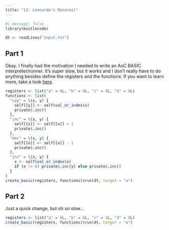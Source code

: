 ```yaml
---
title: "12: Leonardo's Monorail"
---
```


```r
#| message: false
library(mistlecode)

dt <- readLines("input.txt")
```

## Part 1

Okay. I finally had the motivation I needed to write an AoC BASIC interpreter/runner. It's super slow, but it works and I don't really have to do anything besides define the registers and the functions. If you want to learn more, take a look [here](https://mistlecode.guslipkin.me/reference/basic).

```r
registers <- list("a" = 0L, "b" = 0L, "c" = 0L, "d" = 0L)
functions <- list(
  "cpy" = \(x, y) {
    self[[y]] <- self$val_or_index(x)
    private$.inc()
  },
  "inc" = \(x, y) {
    self[[x]] <- self[[x]] + 1
    private$.inc()
  },
  "dec" = \(x, y) {
    self[[x]] <- self[[x]] - 1
    private$.inc()
  },
  "jnz" = \(x, y) {
    x <- self$val_or_index(x)
    if (x != 0) private$.inc(y) else private$.inc()
  }
)
create_basic(registers, functions)$run(dt, target = "a")
```

## Part 2

Just a quick change, but oh so slow...

```r
registers <- list("a" = 0L, "b" = 0L, "c" = 1L, "d" = 0L)
create_basic(registers, functions)$run(dt, target = "a")
```

